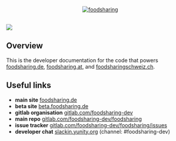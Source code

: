 <div align="center">
	<br/>
	<br/>
	<a href="https://foodsharing.de">
		<img src="https://user-images.githubusercontent.com/31616/42413241-8802b03c-821c-11e8-91c5-f94930313290.png" alt="foodsharing"/>
	</a>
	<br/>
	<br/>
</div>

![](https://user-images.githubusercontent.com/31616/42418486-f8f571e6-82a1-11e8-8771-41e403944101.png)

## Overview

This is the developer documentation for the code that powers
[foodsharing.de](https://foodsharing.de),
[foodsharing.at](https://foodsharing.at), and
[foodsharingschweiz.ch](https://foodsharingschweiz.ch).

## Useful links

- **main site** [foodsharing.de](https://foodsharing.de)
- **beta site** [beta.foodsharing.de](https://beta.foodsharing.de)
- **gitlab organisation** [gitlab.com/foodsharing-dev](https://gitlab.com/foodsharing-dev)
- **main repo** [gitlab.com/foodsharing-dev/foodsharing](https://gitlab.com/foodsharing-dev/foodsharing)
- **issue tracker** [gitlab.com/foodsharing-dev/foodsharing/issues](https://gitlab.com/foodsharing-dev/foodsharing/issues)
- **developer chat** [slackin.yunity.org](https://slackin.yunity.org) (channel: \#foodsharing-dev)
